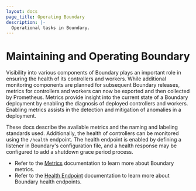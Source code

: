 ```yaml
---
layout: docs
page_title: Operating Boundary
description: |-
  Operational tasks in Boundary.
---
```


# Maintaining and Operating Boundary

Visibility into various components of Boundary plays an important role in ensuring the health of its controllers and workers. While additional monitoring components are planned for subsequent Boundary releases, metrics for controllers and workers can now be exported and then collected by Prometheus. Metrics provide insight into the current state of a Boundary deployment by enabling the diagnosis of deployed controllers and workers. Enabling metrics assists in the detection and mitigation of anomalies in a deployment.

These docs describe the available metrics and the naming and labeling standards used. Additionally, the health of controllers can be monitored using the `/health` endpoint. The health endpoint is enabled by defining a listener in Boundary's configuration file, and a health response may be configured to add a shutdown grace period process.

* Refer to the [Metrics](/docs/operations/metrics) documentation to learn more about Boundary metrics.
* Refer to the [Health Endpoint](/docs/operations/health) documentation to learn more about Boundary health endpoints.
